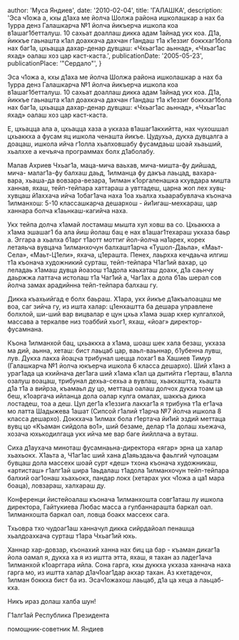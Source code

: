 
  author: 'Муса Яндиев',
  date: '2010-02-04',
  title: 'ГАЛАШКА',
  description:
    'Эса ч1ожа а, кхы д1аха ме йолча Шолжа района ишколашкар а нах ба 1урра денз Галашкарча №1 йолча йикъерча ишкола коа в1ашаг1бетталуш. 10 сахьат доаллаш дикка адам 1айнад укх коа. Д1а, йиккъе гаьнашта к1ал доахкача дахчан г1андаш т1а к1еззиг боккхаг1бола нах баг1а, цхьацца дахар-денар дувцаш: «Чхьаг1ас аьннад», «Чхьаг1ас яхад» оалаш хоз цар каст-каста.',
  publicationDate: '2005-05-23',
  publicationPlace: '"Сердало"',
}


Эса ч1ожа а, кхы д1аха ме йолча Шолжа района ишколашкар а нах ба 1урра денз Галашкарча №1 йолча йикъерча ишкола коа в1ашаг1бетталуш. 10 сахьат доаллаш дикка адам 1айнад укх коа. Д1а, йиккъе гаьнашта к1ал доахкача дахчан г1андаш т1а к1еззиг боккхаг1бола нах баг1а, цхьацца дахар-денар дувцаш: «Чхьаг1ас аьннад», «Чхьаг1ас яхад» оалаш хоз цар каст-каста.

Е, цхьацца ала а, цхьацца хаза а укхаза в1ашаг1акхийтта, нах чухошшал цхьаккха а фусам яц ишкола ченашта йикъе. Цудухьа, дукха дувцалга а доацаш, ишкола ийча г1олла хьалховшабу фусамдаьш шоай хьаьший, хьалххе а кечъяча программах болх д1аболабу.

Малав Ахриев Чхьаг1а, маца-мича ваьхав, мича-мишта-фу дийшад, мича- малаг1а-фу балхаш даьд, 1илманца фу дакъа лаьцад, вахара-вара, хьаша-да вовзара-везара, 1илман к1оргаленашка кхувдара мишта ханнав, яхаш, тейп-тейпара хаттараш а увттадеш, царна жоп лех хувц-хувцаш й1аххача ийча 1обаг1ача наха 1оа хьалха хьаарабувлача къонача 1илманхош: 5-10 классашкарча дешархош - йи1игаш-мехкараш, цар ханнара болча к1аьнкаш-кагийча наха.

Укх тейпа долча х1амай лостамаш мышта хул ховш ва со. Цхьаккха а х1ама эшашаг1 ба ала йиш йолаш бац е нах в1ашаг1техараш укхаза баьр а. Эггара а хьалха б1арг т1аотт моттиг йол-йолча на1арех, корех летаяьча вувцача 1илманхочун балхашт1арча «Тушол-Даьла», «Маьт-Села», «Маьт-Ц1ели», яхача, ц1ерашта. Пенех, лаьрхха кечдаьча илгиш т1а къонача художникий сурташ, тейп-тейпара Ч1аг1ий вахар, цо леладаь х1амаш дувца йоазош т1адола каьхаташ доахк, д1а саьнчу даьржжа латтача истолаш т1а Чаг1ий а, Чаг1ах а дола б1аь шерал сов йолча замах арадийнна тейп-тейпара балхаш гу.

Дикка къахьийгад е болх баьраш. Х1ара, укх йикъе д1акъалоацаш ме воа, саг зийча гу, из ишта халар: ц1енхаштта ба дешара управлене болхлой, ши-ший вар вицвалар е цун цхьа х1ама эшар кхер кулгалхой, массава а теркалве низ тоаббий хьог1, яхаш, «йоаг» директор-фусамнана.

Къона 1илманхой бац, цхьаккха а х1ама, шоаш шек хала безаш, укхаза ма дий, аьнна, хеташ: бист лаьцаб цар, ваьл-ваьннар, б1убенна лувш, лув. Дукха лакха йоацча трибунал шецца лохаг1 ва Хашиев Тимур (Галашкарча №1 йолча юкъерча ишкола 6 класса дешархо). Ший х1анз а ураг1ада ца кхийнача дег1ага ший х1ама к1ал ца дытийта г1ерташ, в1алла озалуш воацаш, трибунал дехьа-сехьа а вувлаш, хьакхаштта, хьашта д1а т1а а вийрза, къамаьл ду цо, меттаца оалаш долчох дукха тоам ца беш, к1оаргача ийланца дола оалар кулга омалах, шаккъа дикка лостадеш, тоа а деш. Цул дег1а к1еззига лакхаг1а я трибуна т1а ег1ача мо латта Шадыжева 1ашат (Сипсой г1алий т1арча №7 йолча ишкола 8 класса дешархо). Доккхача 1илмах бола г1ертача йи1ий эздий меттаца вувц цо «Къаман сийдола во1», ший безаме, делар т1а долаш хьежача, хозача юхькодилгаца укх ийча ме вар баге йийллача а вуташ.

Сиха д1аухача миноташ фусамнаьна-директора «ягар» эрна ца халар хьахьокх. Х1аьта а, Ч1аг1ас ший хана д1аяьздаьча фаьлгий чулоацам бувцаш дола массехк шоай сурт «деш» тхона къонача художникаш, «артисташ» г1алг1ай шира 1аьдалаш т1адола 1илманхочун тейп-тейпара балхий оаг1онаш хьахьокх, пандар локх (хетарах укх ч1ожа а ца1 мара боаца), ловзараш, халхараш ду.

Конференци йистейоалаш къонача 1илманхошта совг1аташ лу ишкола директора, Гайтукиева Любас масса а гулбаннарашта баркал оал. 1илманхошта баркал оал, ловца боакх массехк сага.

Тхьовра тхо чудоаг1аш ханначул дикка сийрдайоал пенашца хьалдоахкача сурташ т1ара Чхьаг1ий юхь.

Ханнар хар-довзар, къонахий ханна нах биц ца бар - къаман дикаг1а йола оамал я, дукха ха я из иштта этта, яхаш, я тахан аз ладег1ача 1илманхой к1оарггара ийла. Сона гарга, кхы дуккха укхаза ханнача наха гарга мо, из иштта халар д1ач1оаг1дар акхар тахан. Аз кхетадечох, 1илман боккха бист ба из. Эсач1ожахош лаьцаб, д1а ца хеца а лаьцаб-кха.

Никъ ираз долаш халба шун!

Г1алг1ай Республика Президента

помощник-советник М. Яндиев
